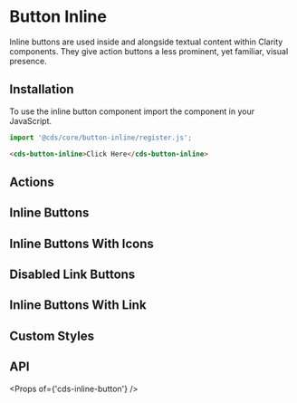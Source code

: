 
<Meta title="Components/Button Inline" />

# Button Inline

Inline buttons are used inside and alongside textual content within Clarity components. They give action buttons a less prominent, yet familiar, visual presence.

## Installation

To use the inline button component import the component in your JavaScript.

```typescript
import '@cds/core/button-inline/register.js';
```

```html
<cds-button-inline>Click Here</cds-button-inline>
```

## Actions

<Preview>
  <Story id="stories-button-inline--actions" />
</Preview>

## Inline Buttons

<Preview>
  <Story id="stories-button-inline--various" />
</Preview>

## Inline Buttons With Icons

<Preview>
  <Story id="stories-button-inline--with-icons" />
</Preview>

## Disabled Link Buttons

<Preview>
  <Story id="stories-button-inline--disabled-inline-button" />
</Preview>

## Inline Buttons With Link

<Preview>
  <Story id="stories-button-inline--inline-button-links" />
</Preview>

## Custom Styles

<Preview>
  <Story id="stories-button-inline--custom-styles" />
</Preview>

## API

<Props of={'cds-inline-button'} />
